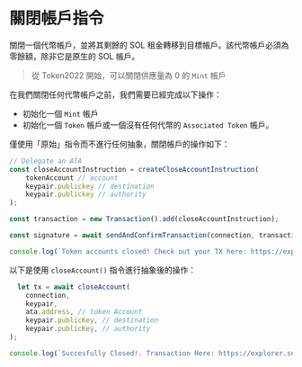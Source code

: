 
# 關閉帳戶指令

關閉一個代幣帳戶，並將其剩餘的 SOL 租金轉移到目標帳戶。該代幣帳戶必須為零餘額，除非它是原生的 SOL 帳戶。

> 從 Token2022 開始，可以關閉供應量為 0 的 `Mint` 帳戶

在我們關閉任何代幣帳戶之前，我們需要已經完成以下操作：
- 初始化一個 `Mint` 帳戶
- 初始化一個 `Token` 帳戶或一個沒有任何代幣的 `Associated Token` 帳戶。

<ArticleSection name="原始指令" id="raw-instruction" level="h2" />

僅使用「原始」指令而不進行任何抽象，關閉帳戶的操作如下：

```ts
// Delegate an ATA 
const closeAccountInstruction = createCloseAccountInstruction(
    tokenAccount // account
    keypair.publickey // destination
    keypair.publickey // authority
);

const transaction = new Transaction().add(closeAccountInstruction);

const signature = await sendAndConfirmTransaction(connection, transaction, [keypair]);

console.log(`Token accounts closed! Check out your TX here: https://explorer.solana.com/tx/${signature}?cluster=devnet`);
```

<ArticleSection name="抽象指令" id="abstracted-instruction" level="h2" />

以下是使用 `closeAccount()` 指令進行抽象後的操作：

```ts
  let tx = await closeAccount(
    connection,
    keypair,
    ata.address, // token Account
    keypair.publicKey, // destination
    keypair.publicKey, // authority
);

console.log(`Succesfully Closed!. Transaction Here: https://explorer.solana.com/tx/${tx}?cluster=devnet`)
```